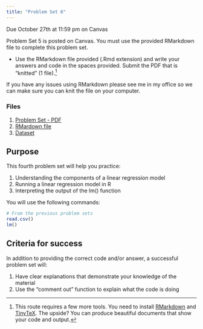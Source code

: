 ```yaml
---
title: "Problem Set 6"
---
```


:::{.callout-important}
Due October 27th at 11:59 pm on Canvas
:::

Problem Set 5 is posted on Canvas. You must use the provided RMarkdown file to complete this problem set.

- Use the RMarkdown file provided (.Rmd extension) and write your answers and code in the spaces provided. Submit the PDF that is "knitted" (1 file).^[This route requires a few more tools. You need to install [RMarkdown](https://rmarkdown.rstudio.com/lesson-1.html) and [TinyTeX](https://yihui.org/tinytex/). The upside? You can produce beautiful documents that show your code and output.]

If you have any issues using RMarkdown please see me in my office so we can make sure you can knit the file on your computer.

### Files

1. [Problem Set - PDF](https://agnesscott.instructure.com/files/604561/)
2. [RMardown file](https://agnesscott.instructure.com/files/604560/)
3. [Dataset](https://agnesscott.instructure.com/files/604559/)



## Purpose

This fourth problem set will help you practice:

1. Understanding the components of a linear regression model
2. Running a linear regression model in R
3. Interpreting the output of the lm() function


You will use the following commands:

```r

# From the previous problem sets
read.csv()
lm()

```



## Criteria for success

In addition to providing the correct code and/or answer, a successful problem set will:

1. Have clear explanations that demonstrate your knowledge of the material
2. Use the "comment out" function to explain what the code is doing

